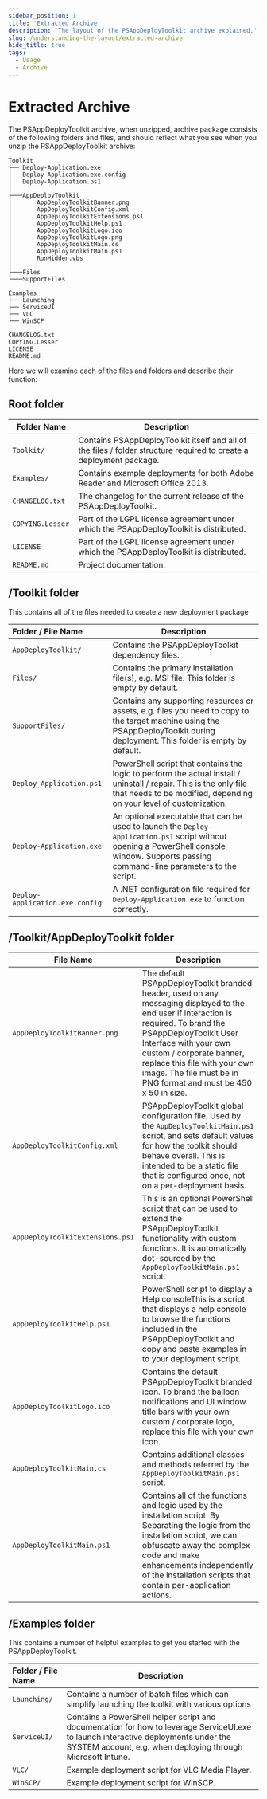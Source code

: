 ```yaml
---
sidebar_position: 1
title: 'Extracted Archive'
description: 'The layout of the PSAppDeployToolkit archive explained.'
slug: /understanding-the-layout/extracted-archive
hide_title: true
tags:
  - Usage
  - Archive
---
```


# Extracted Archive

The PSAppDeployToolkit archive, when unzipped, archive package consists of the following folders and files, and should reflect what you see when you unzip the PSAppDeployToolkit archive:

```
Toolkit
├── Deploy-Application.exe
│   Deploy-Application.exe.config
│   Deploy-Application.ps1
│
├───AppDeployToolkit
│       AppDeployToolkitBanner.png
│       AppDeployToolkitConfig.xml
│       AppDeployToolkitExtensions.ps1
│       AppDeployToolkitHelp.ps1
│       AppDeployToolkitLogo.ico
│       AppDeployToolkitLogo.png
│       AppDeployToolkitMain.cs
│       AppDeployToolkitMain.ps1
│       RunHidden.vbs
│
├───Files
└───SupportFiles

Examples
├── Launching
├── ServiceUI
├── VLC
└── WinSCP

CHANGELOG.txt
COPYING.Lesser
LICENSE
README.md

```

Here we will examine each of the files and folders and describe their function:

## Root folder

| **Folder Name**        | **Description**                                              |
| ---------------------- | ------------------------------------------------------------ |
| ```Toolkit/```         | Contains PSAppDeployToolkit itself and all of the files / folder structure required to create a deployment package. |
| ```Examples/```        | Contains example deployments for both Adobe Reader and Microsoft Office 2013. |
| ```CHANGELOG.txt```    | The changelog for the current release of the PSAppDeployToolkit. |
| ```COPYING.Lesser ```  | Part of the LGPL license agreement under which the PSAppDeployToolkit is distributed. |
| ```LICENSE ```         | Part of the LGPL license agreement under which the PSAppDeployToolkit is distributed. |
| ```README.md```        | Project documentation. |

## /Toolkit folder

This contains all of the files needed to create a new deployment package

| Folder / File Name                  | Description                                                  |
| :---------------------------------- | ------------------------------------------------------------ |
| ```AppDeployToolkit/```             | Contains the PSAppDeployToolkit dependency files.            |
| ```Files/```                        | Contains the primary installation file(s), e.g. MSI file. This folder is empty by default. |
| ```SupportFiles/```                 | Contains any supporting resources or assets, e.g. files you need to copy to the target machine using the PSAppDeployToolkit during deployment. This folder is empty by default. |
| ```Deploy_Application.ps1```        | PowerShell script that contains the logic to perform the actual install / uninstall / repair. This is the only file that needs to be modified, depending on your level of customization. |
| ```Deploy-Application.exe```        | An optional executable that can be used to launch the ```Deploy-Application.ps1``` script without opening a PowerShell console window. Supports passing command-line parameters to the script. |
| ```Deploy-Application.exe.config``` | A .NET configuration file required for ```Deploy-Application.exe``` to function correctly. |

## /Toolkit/AppDeployToolkit folder

| File Name                            | Description                                                  |
| ------------------------------------ | ------------------------------------------------------------ |
| ```AppDeployToolkitBanner.png```     | The default PSAppDeployToolkit branded header, used on any messaging displayed to the end user if interaction is required. To brand the PSAppDeployToolkit User Interface with your own custom / corporate banner, replace this file with your own image.  The file must be in PNG format and must be 450 x 50 in size. |
| ```AppDeployToolkitConfig.xml```     | PSAppDeployToolkit global configuration file. Used by the ```AppDeployToolkitMain.ps1``` script, and sets default values for how the toolkit should behave overall. This is intended to be a static file that is configured once, not on a per-deployment basis. |
| ```AppDeployToolkitExtensions.ps1``` | This is an optional PowerShell script that can be used to extend the PSAppDeployToolkit functionality with custom functions. It is automatically dot-sourced by the ```AppDeployToolkitMain.ps1``` script. |
| ```AppDeployToolkitHelp.ps1```       | PowerShell script to display a Help consoleThis is a script that displays a help console to browse the functions included in the PSAppDeployToolkit and copy and paste examples in to your deployment script. |
| ```AppDeployToolkitLogo.ico```       | Contains the default PSAppDeployToolkit branded icon. To brand the balloon notifications and UI window title bars with your own custom / corporate logo, replace this file with your own icon. |
| ```AppDeployToolkitMain.cs```        | Contains additional classes and methods referred by the ```AppDeployToolkitMain.ps1``` script. |
| ```AppDeployToolkitMain.ps1```       | Contains all of the functions and logic used by the installation script. By Separating the logic from the installation script, we can obfuscate away the complex code and make enhancements independently of the installation scripts that contain per-application actions. |

## /Examples folder

This contains a number of helpful examples to get you started with the PSAppDeployToolkit.

| Folder / File Name                  | Description                                                  |
| :---------------------------------- | ------------------------------------------------------------ |
| ```Launching/```                    | Contains a number of batch files which can simplify launching the toolkit with various options|
| ```ServiceUI/```                    | Contains a PowerShell helper script and documentation for how to leverage ServiceUI.exe to launch interactive deployments under the SYSTEM account, e.g. when deploying through Microsoft Intune. |
| ```VLC/```                          | Example deployment script for VLC Media Player. |
| ```WinSCP/```                       | Example deployment script for WinSCP. |
